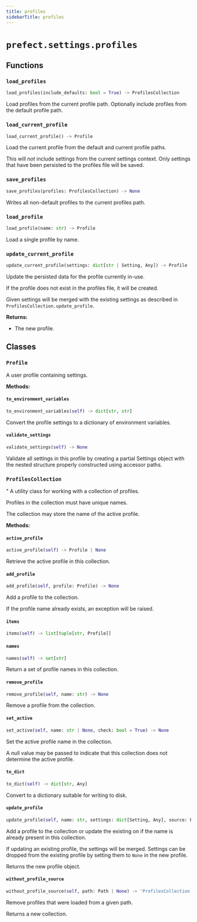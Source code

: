 ```yaml
---
title: profiles
sidebarTitle: profiles
---
```


# `prefect.settings.profiles`

## Functions

### `load_profiles` <sup><a href="https://github.com/prefecthq/prefect/blob/main/src/prefect/settings/profiles.py#L302" target="_blank"><Icon icon="github" style="width: 14px; height: 14px;" /></a></sup>

```python
load_profiles(include_defaults: bool = True) -> ProfilesCollection
```


Load profiles from the current profile path. Optionally include profiles from the
default profile path.


### `load_current_profile` <sup><a href="https://github.com/prefecthq/prefect/blob/main/src/prefect/settings/profiles.py#L341" target="_blank"><Icon icon="github" style="width: 14px; height: 14px;" /></a></sup>

```python
load_current_profile() -> Profile
```


Load the current profile from the default and current profile paths.

This will _not_ include settings from the current settings context. Only settings
that have been persisted to the profiles file will be saved.


### `save_profiles` <sup><a href="https://github.com/prefecthq/prefect/blob/main/src/prefect/settings/profiles.py#L359" target="_blank"><Icon icon="github" style="width: 14px; height: 14px;" /></a></sup>

```python
save_profiles(profiles: ProfilesCollection) -> None
```


Writes all non-default profiles to the current profiles path.


### `load_profile` <sup><a href="https://github.com/prefecthq/prefect/blob/main/src/prefect/settings/profiles.py#L369" target="_blank"><Icon icon="github" style="width: 14px; height: 14px;" /></a></sup>

```python
load_profile(name: str) -> Profile
```


Load a single profile by name.


### `update_current_profile` <sup><a href="https://github.com/prefecthq/prefect/blob/main/src/prefect/settings/profiles.py#L380" target="_blank"><Icon icon="github" style="width: 14px; height: 14px;" /></a></sup>

```python
update_current_profile(settings: dict[str | Setting, Any]) -> Profile
```


Update the persisted data for the profile currently in-use.

If the profile does not exist in the profiles file, it will be created.

Given settings will be merged with the existing settings as described in
`ProfilesCollection.update_profile`.

**Returns:**
- The new profile.


## Classes

### `Profile` <sup><a href="https://github.com/prefecthq/prefect/blob/main/src/prefect/settings/profiles.py#L55" target="_blank"><Icon icon="github" style="width: 14px; height: 14px;" /></a></sup>


A user profile containing settings.


**Methods:**

#### `to_environment_variables` <sup><a href="https://github.com/prefecthq/prefect/blob/main/src/prefect/settings/profiles.py#L68" target="_blank"><Icon icon="github" style="width: 14px; height: 14px;" /></a></sup>

```python
to_environment_variables(self) -> dict[str, str]
```

Convert the profile settings to a dictionary of environment variables.


#### `validate_settings` <sup><a href="https://github.com/prefecthq/prefect/blob/main/src/prefect/settings/profiles.py#L76" target="_blank"><Icon icon="github" style="width: 14px; height: 14px;" /></a></sup>

```python
validate_settings(self) -> None
```

Validate all settings in this profile by creating a partial Settings object
with the nested structure properly constructed using accessor paths.


### `ProfilesCollection` <sup><a href="https://github.com/prefecthq/prefect/blob/main/src/prefect/settings/profiles.py#L113" target="_blank"><Icon icon="github" style="width: 14px; height: 14px;" /></a></sup>


"
A utility class for working with a collection of profiles.

Profiles in the collection must have unique names.

The collection may store the name of the active profile.


**Methods:**

#### `active_profile` <sup><a href="https://github.com/prefecthq/prefect/blob/main/src/prefect/settings/profiles.py#L136" target="_blank"><Icon icon="github" style="width: 14px; height: 14px;" /></a></sup>

```python
active_profile(self) -> Profile | None
```

Retrieve the active profile in this collection.


#### `add_profile` <sup><a href="https://github.com/prefecthq/prefect/blob/main/src/prefect/settings/profiles.py#L196" target="_blank"><Icon icon="github" style="width: 14px; height: 14px;" /></a></sup>

```python
add_profile(self, profile: Profile) -> None
```

Add a profile to the collection.

If the profile name already exists, an exception will be raised.


#### `items` <sup><a href="https://github.com/prefecthq/prefect/blob/main/src/prefect/settings/profiles.py#L248" target="_blank"><Icon icon="github" style="width: 14px; height: 14px;" /></a></sup>

```python
items(self) -> list[tuple[str, Profile]]
```

#### `names` <sup><a href="https://github.com/prefecthq/prefect/blob/main/src/prefect/settings/profiles.py#L129" target="_blank"><Icon icon="github" style="width: 14px; height: 14px;" /></a></sup>

```python
names(self) -> set[str]
```

Return a set of profile names in this collection.


#### `remove_profile` <sup><a href="https://github.com/prefecthq/prefect/blob/main/src/prefect/settings/profiles.py#L209" target="_blank"><Icon icon="github" style="width: 14px; height: 14px;" /></a></sup>

```python
remove_profile(self, name: str) -> None
```

Remove a profile from the collection.


#### `set_active` <sup><a href="https://github.com/prefecthq/prefect/blob/main/src/prefect/settings/profiles.py#L144" target="_blank"><Icon icon="github" style="width: 14px; height: 14px;" /></a></sup>

```python
set_active(self, name: str | None, check: bool = True) -> None
```

Set the active profile name in the collection.

A null value may be passed to indicate that this collection does not determine
the active profile.


#### `to_dict` <sup><a href="https://github.com/prefecthq/prefect/blob/main/src/prefect/settings/profiles.py#L230" target="_blank"><Icon icon="github" style="width: 14px; height: 14px;" /></a></sup>

```python
to_dict(self) -> dict[str, Any]
```

Convert to a dictionary suitable for writing to disk.


#### `update_profile` <sup><a href="https://github.com/prefecthq/prefect/blob/main/src/prefect/settings/profiles.py#L155" target="_blank"><Icon icon="github" style="width: 14px; height: 14px;" /></a></sup>

```python
update_profile(self, name: str, settings: dict[Setting, Any], source: Path | None = None) -> Profile
```

Add a profile to the collection or update the existing on if the name is already
present in this collection.

If updating an existing profile, the settings will be merged. Settings can
be dropped from the existing profile by setting them to `None` in the new
profile.

Returns the new profile object.


#### `without_profile_source` <sup><a href="https://github.com/prefecthq/prefect/blob/main/src/prefect/settings/profiles.py#L215" target="_blank"><Icon icon="github" style="width: 14px; height: 14px;" /></a></sup>

```python
without_profile_source(self, path: Path | None) -> 'ProfilesCollection'
```

Remove profiles that were loaded from a given path.

Returns a new collection.

